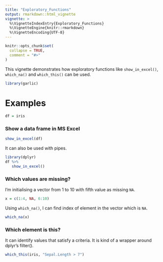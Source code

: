 ```yaml
---
title: "Exploratory_Functions"
output: rmarkdown::html_vignette
vignette: >
  %\VignetteIndexEntry{Exploratory_Functions}
  %\VignetteEngine{knitr::rmarkdown}
  %\VignetteEncoding{UTF-8}
---
```


```r
knitr::opts_chunk$set(
  collapse = TRUE,
  comment = "#>"
)
```

This vignette demonstrates how exploratory functions like `show_in_excel()`, `which_na()` and `which_this()` can be used.

```r
library(garlic)
```

# Examples

```r
df = iris
```

### Show a data frame in MS Excel

```r
show_in_excel(df)
```

It can also be used with pipes.

```r
library(dplyr)
df %>% 
   show_in_excel()
```

### Which values are missing?

I'm initialising a vector from 1 to 10 with fifth value as missing `NA`.

```r
x = c(1:4, NA, 6:10)
```

Using `which_na()`, I can find index of element in the vector which is `NA`.

```r
which_na(x)
```

### Which element is this?

It can identify values that satisfy a criteria. It is kind of a wrapper around dplyr's filter().

```r
which_this(iris, "Sepal.Length > 7")
```
